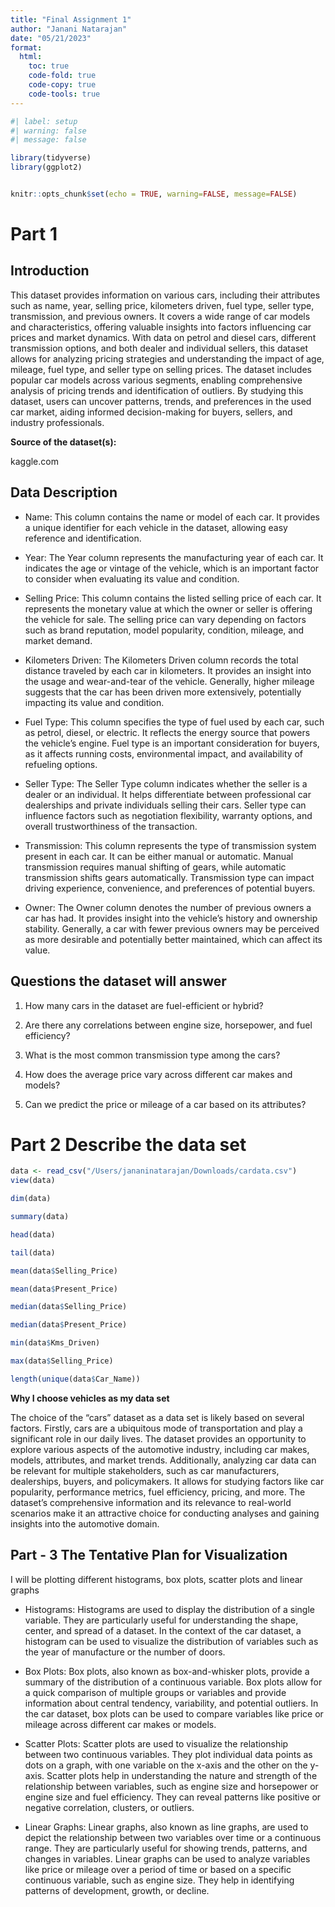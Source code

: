```yaml
---
title: "Final Assignment 1"
author: "Janani Natarajan"
date: "05/21/2023"
format:
  html:
    toc: true
    code-fold: true
    code-copy: true
    code-tools: true
---
```


```r
#| label: setup
#| warning: false
#| message: false

library(tidyverse)
library(ggplot2)


knitr::opts_chunk$set(echo = TRUE, warning=FALSE, message=FALSE)
```

# **Part 1**

## Introduction 

This dataset provides information on various cars, including their attributes such as name, year, selling price, kilometers driven, fuel type, seller type, transmission, and previous owners. It covers a wide range of car models and characteristics, offering valuable insights into factors influencing car prices and market dynamics. With data on petrol and diesel cars, different transmission options, and both dealer and individual sellers, this dataset allows for analyzing pricing strategies and understanding the impact of age, mileage, fuel type, and seller type on selling prices. The dataset includes popular car models across various segments, enabling comprehensive analysis of pricing trends and identification of outliers. By studying this dataset, users can uncover patterns, trends, and preferences in the used car market, aiding informed decision-making for buyers, sellers, and industry professionals.

**Source of the dataset(s):**

kaggle.com

## Data Description

-   Name: This column contains the name or model of each car. It provides a unique identifier for each vehicle in the dataset, allowing easy reference and identification.

-   Year: The Year column represents the manufacturing year of each car. It indicates the age or vintage of the vehicle, which is an important factor to consider when evaluating its value and condition.

-   Selling Price: This column contains the listed selling price of each car. It represents the monetary value at which the owner or seller is offering the vehicle for sale. The selling price can vary depending on factors such as brand reputation, model popularity, condition, mileage, and market demand.

-   Kilometers Driven: The Kilometers Driven column records the total distance traveled by each car in kilometers. It provides an insight into the usage and wear-and-tear of the vehicle. Generally, higher mileage suggests that the car has been driven more extensively, potentially impacting its value and condition.

-   Fuel Type: This column specifies the type of fuel used by each car, such as petrol, diesel, or electric. It reflects the energy source that powers the vehicle's engine. Fuel type is an important consideration for buyers, as it affects running costs, environmental impact, and availability of refueling options.

-   Seller Type: The Seller Type column indicates whether the seller is a dealer or an individual. It helps differentiate between professional car dealerships and private individuals selling their cars. Seller type can influence factors such as negotiation flexibility, warranty options, and overall trustworthiness of the transaction.

-   Transmission: This column represents the type of transmission system present in each car. It can be either manual or automatic. Manual transmission requires manual shifting of gears, while automatic transmission shifts gears automatically. Transmission type can impact driving experience, convenience, and preferences of potential buyers.

-   Owner: The Owner column denotes the number of previous owners a car has had. It provides insight into the vehicle's history and ownership stability. Generally, a car with fewer previous owners may be perceived as more desirable and potentially better maintained, which can affect its value.

## Questions the dataset will answer

1.  How many cars in the dataset are fuel-efficient or hybrid?

2.  Are there any correlations between engine size, horsepower, and fuel efficiency?

3.  What is the most common transmission type among the cars?

4.  How does the average price vary across different car makes and models?

5.  Can we predict the price or mileage of a car based on its attributes?

# Part 2 Describe the data set

```r
data <- read_csv("/Users/jananinatarajan/Downloads/cardata.csv")
view(data)
```

```r
dim(data)
```

```r
summary(data)
```

```r
head(data)
```

```r
tail(data)
```

```r
mean(data$Selling_Price)
```

```r
mean(data$Present_Price)
```

```r
median(data$Selling_Price)
```

```r
median(data$Present_Price)
```

```r
min(data$Kms_Driven)
```

```r
max(data$Selling_Price)
```

```r
length(unique(data$Car_Name))
```

**Why I choose vehicles as my data set**

The choice of the "cars" dataset as a data set is likely based on several factors. Firstly, cars are a ubiquitous mode of transportation and play a significant role in our daily lives. The dataset provides an opportunity to explore various aspects of the automotive industry, including car makes, models, attributes, and market trends. Additionally, analyzing car data can be relevant for multiple stakeholders, such as car manufacturers, dealerships, buyers, and policymakers. It allows for studying factors like car popularity, performance metrics, fuel efficiency, pricing, and more. The dataset's comprehensive information and its relevance to real-world scenarios make it an attractive choice for conducting analyses and gaining insights into the automotive domain.

##  Part - 3 The Tentative Plan for Visualization

I will be plotting different histograms, box plots, scatter plots and linear graphs

-   Histograms: Histograms are used to display the distribution of a single variable. They are particularly useful for understanding the shape, center, and spread of a dataset. In the context of the car dataset, a histogram can be used to visualize the distribution of variables such as the year of manufacture or the number of doors.

-   Box Plots: Box plots, also known as box-and-whisker plots, provide a summary of the distribution of a continuous variable. Box plots allow for a quick comparison of multiple groups or variables and provide information about central tendency, variability, and potential outliers. In the car dataset, box plots can be used to compare variables like price or mileage across different car makes or models.

-   Scatter Plots: Scatter plots are used to visualize the relationship between two continuous variables. They plot individual data points as dots on a graph, with one variable on the x-axis and the other on the y-axis. Scatter plots help in understanding the nature and strength of the relationship between variables, such as engine size and horsepower or engine size and fuel efficiency. They can reveal patterns like positive or negative correlation, clusters, or outliers.

-   Linear Graphs: Linear graphs, also known as line graphs, are used to depict the relationship between two variables over time or a continuous range. They are particularly useful for showing trends, patterns, and changes in variables. Linear graphs can be used to analyze variables like price or mileage over a period of time or based on a specific continuous variable, such as engine size. They help in identifying patterns of development, growth, or decline.

